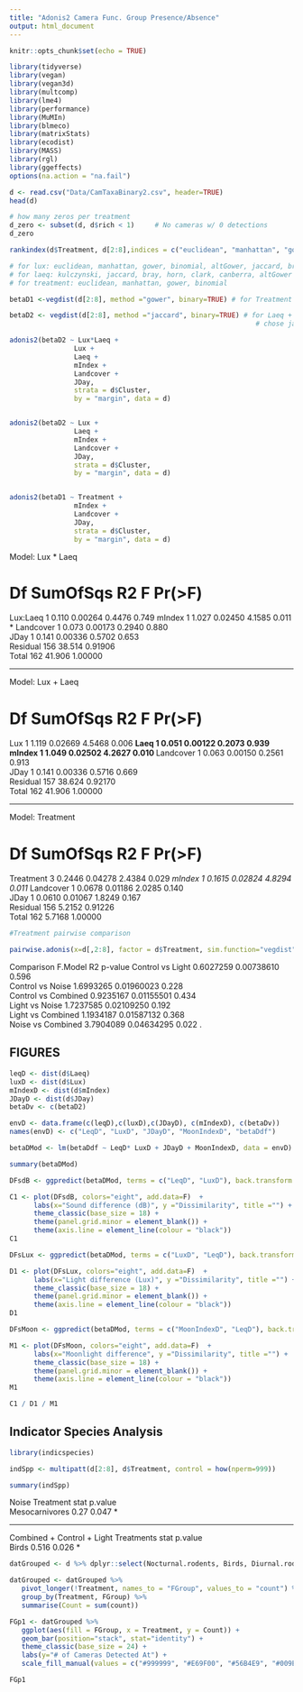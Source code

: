 ```yaml
---
title: "Adonis2 Camera Func. Group Presence/Absence"
output: html_document
---
```


```r
knitr::opts_chunk$set(echo = TRUE)
```


```r
library(tidyverse)
library(vegan)
library(vegan3d)
library(multcomp)
library(lme4)
library(performance)
library(MuMIn)
library(blmeco)
library(matrixStats)
library(ecodist)
library(MASS)
library(rgl)
library(ggeffects)
options(na.action = "na.fail")
```


```r
d <- read.csv("Data/CamTaxaBinary2.csv", header=TRUE)
head(d)
```

```r
# how many zeros per treatment
d_zero <- subset(d, d$rich < 1)     # No cameras w/ 0 detections
d_zero
```


```r
rankindex(d$Treatment, d[2:8],indices = c("euclidean", "manhattan", "gower", "altGower", "canberra", "clark", "kulczynski", "horn", "binomial", "jaccard", "bray"))

# for lux: euclidean, manhattan, gower, binomial, altGower, jaccard, bray, clark, altGower
# for laeq: kulczynski, jaccard, bray, horn, clark, canberra, altGower
# for treatment: euclidean, manhattan, gower, binomial 

betaD1 <-vegdist(d[2:8], method ="gower", binary=TRUE) # for Treatment model

betaD2 <- vegdist(d[2:8], method ="jaccard", binary=TRUE) # for Laeq + Lux model
                                                             # chose jaccard since lowest that both Lux                                                                     # and Laeq shared
```


```r
adonis2(betaD2 ~ Lux*Laeq +
                Lux + 
                Laeq +
                mIndex + 
                Landcover + 
                JDay, 
                strata = d$Cluster, 
                by = "margin", data = d) 


adonis2(betaD2 ~ Lux + 
                Laeq +
                mIndex + 
                Landcover + 
                JDay, 
                strata = d$Cluster, 
                by = "margin", data = d) 


adonis2(betaD1 ~ Treatment +
                mIndex + 
                Landcover + 
                JDay, 
                strata = d$Cluster, 
                by = "margin", data = d) 
```

Model: Lux * Laeq

#          Df  SumOfSqs   R2      F    Pr(>F) 
Lux:Laeq    1    0.110 0.00264 0.4476  0.749 
mIndex      1    1.027 0.02450 4.1585  0.011 *
Landcover   1    0.073 0.00173 0.2940  0.880  
JDay        1    0.141 0.00336 0.5702  0.653  
Residual  156   38.514 0.91906                
Total     162   41.906 1.00000 

-------------------------------------------------

Model: Lux + Laeq

#           Df  SumOfSqs  R2      F     Pr(>F)   
Lux         1    1.119 0.02669 4.5468  0.006 **
Laeq        1    0.051 0.00122 0.2073  0.939   
mIndex      1    1.049 0.02502 4.2627  0.010 **
Landcover   1    0.063 0.00150 0.2561  0.913   
JDay        1    0.141 0.00336 0.5716  0.669   
Residual  157   38.624 0.92170                 
Total     162   41.906 1.00000     

-------------------------------------------------

Model: Treatment

#           Df  SumOfSqs  R2      F    Pr(>F)  
Treatment   3   0.2446 0.04278 2.4384  0.029 *
mIndex      1   0.1615 0.02824 4.8294  0.011 *
Landcover   1   0.0678 0.01186 2.0285  0.140  
JDay        1   0.0610 0.01067 1.8249  0.167  
Residual  156   5.2152 0.91226                
Total     162   5.7168 1.00000  




```r
#Treatment pairwise comparison

pairwise.adonis(x=d[,2:8], factor = d$Treatment, sim.function="vegdist", sim.method = "gower", p.adjust.m = "none")
```


Comparison                    F.Model     R2          p-value
Control vs Light	            0.6027259	0.00738610	0.596		
Control vs Noise	            1.6993265	0.01960023	0.228		
Control vs Combined	         0.9235167	0.01155501	0.434		
Light vs Noise	               1.7237585	0.02109250	0.192		
Light vs Combined	            1.1934187	0.01587132	0.368		
Noise vs Combined	            3.7904089	0.04634295	0.022	.




## FIGURES



```r
leqD <- dist(d$Laeq)
luxD <- dist(d$Lux)
mIndexD <- dist(d$mIndex)
JDayD <- dist(d$JDay)
betaDv <- c(betaD2) 

envD <- data.frame(c(leqD),c(luxD),c(JDayD), c(mIndexD), c(betaDv))
names(envD) <- c("LeqD", "LuxD", "JDayD", "MoonIndexD", "betaDdf")

betaDMod <- lm(betaDdf ~ LeqD* LuxD + JDayD + MoonIndexD, data = envD)

summary(betaDMod)
```

```r
DFsdB <- ggpredict(betaDMod, terms = c("LeqD", "LuxD"), back.transform =F, type ="fe")

C1 <- plot(DFsdB, colors="eight", add.data=F)  + 
      labs(x="Sound difference (dB)", y ="Dissimilarity", title ="") + 
      theme_classic(base_size = 18) + 
      theme(panel.grid.minor = element_blank()) + 
      theme(axis.line = element_line(colour = "black"))
C1
```

```r
DFsLux <- ggpredict(betaDMod, terms = c("LuxD", "LeqD"), back.transform =F, type ="fe")

D1 <- plot(DFsLux, colors="eight", add.data=F)  + 
      labs(x="Light difference (Lux)", y ="Dissimilarity", title ="") + 
      theme_classic(base_size = 18) + 
      theme(panel.grid.minor = element_blank()) + 
      theme(axis.line = element_line(colour = "black"))
D1
```

```r
DFsMoon <- ggpredict(betaDMod, terms = c("MoonIndexD", "LeqD"), back.transform =F, type ="fe")

M1 <- plot(DFsMoon, colors="eight", add.data=F)  + 
      labs(x="Moonlight difference", y ="Dissimilarity", title ="") + 
      theme_classic(base_size = 18) + 
      theme(panel.grid.minor = element_blank()) + 
      theme(axis.line = element_line(colour = "black"))
M1
```

```r
C1 / D1 / M1
```





## Indicator Species Analysis


```r
library(indicspecies)

indSpp <- multipatt(d[2:8], d$Treatment, control = how(nperm=999))

summary(indSpp)
```

Noise Treatment 
               stat   p.value  
Mesocarnivores 0.27   0.047 *

-------------------------------

Combined + Control + Light Treatments
      stat   p.value  
Birds 0.516   0.026 *







```r
datGrouped <- d %>% dplyr::select(Nocturnal.rodents, Birds, Diurnal.rodents, Lagomorphs, Herps, Ungulates, Mesocarnivores, Treatment)

datGrouped <- datGrouped %>% 
   pivot_longer(!Treatment, names_to = "FGroup", values_to = "count") %>% 
   group_by(Treatment, FGroup) %>% 
   summarise(Count = sum(count))
```

```r
FGp1 <- datGrouped %>% 
   ggplot(aes(fill = FGroup, x = Treatment, y = Count)) + 
   geom_bar(position="stack", stat="identity") +
   theme_classic(base_size = 24) +
   labs(y="# of Cameras Detected At") +
   scale_fill_manual(values = c("#999999", "#E69F00", "#56B4E9", "#009E73", "#F0E442", "#CC79A7", "#0072B2"), name = "Func. Group", labels = c("Birds", "Diurnal rodents", "Reptiles", "Lagomorphs", "Mesocarnivores", "Nocturnal rodents", "Ungulates"))

FGp1
```



